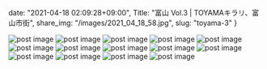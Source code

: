 date: "2021-04-18 02:09:28+09:00",
Title: "富山 Vol.3 | TOYAMAキラリ、富山市街",
share_img: "/images/2021_04_18_58.jpg",
slug: "toyama-3"
}



<img src="/images/2021_04_18_53.jpg" alt="post image" />
<img src="/images/2021_04_18_54.jpg" alt="post image" />
<img src="/images/2021_04_18_55.jpg" alt="post image" />
<img src="/images/2021_04_18_56.jpg" alt="post image" />
<img src="/images/2021_04_18_57.jpg" alt="post image" />
<img src="/images/2021_04_18_58.jpg" alt="post image" />
<img src="/images/2021_04_18_59.jpg" alt="post image" />
<img src="/images/2021_04_18_60.jpg" alt="post image" />
<img src="/images/2021_04_18_61.jpg" alt="post image" />
<img src="/images/2021_04_18_62.jpg" alt="post image" />
<img src="/images/2021_04_18_63.jpg" alt="post image" />
<img src="/images/2021_04_18_64.jpg" alt="post image" />
<img src="/images/2021_04_18_65.jpg" alt="post image" />
<img src="/images/2021_04_18_66.jpg" alt="post image" />